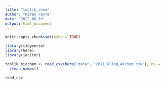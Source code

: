 ```yaml
---
title: "toolik_chem"
author: "Kiran Favre"
date: "2022-08-10"
output: html_document
---
```


```r
knitr::opts_chunk$set(echo = TRUE)
```

```r
library(tidyverse)
library(here)
library(janitor)
```

```r
toolik_biochem <- read_csv(here("data", "2011_Kling_Akchem.csv"), na = c("NAN","NA")) |> 
  clean_names()

read_csv
```


